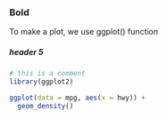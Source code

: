 ### Bold

To make a plot, we use ggplot() function

##### header 5

```r
# this is a comment
library(ggplot2)

ggplot(data = mpg, aes(x = hwy)) +
  geom_density()
```
